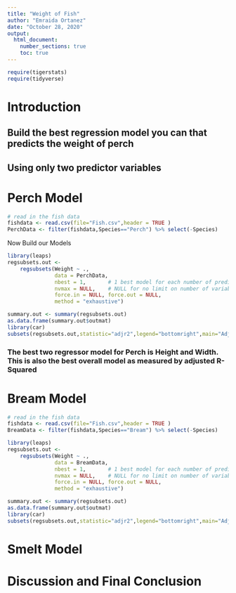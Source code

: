 ```yaml
---
title: "Weight of Fish"
author: "Emraida Ortanez"
date: "October 28, 2020"
output: 
  html_document:
    number_sections: true
    toc: true
---
```



```r
require(tigerstats)
require(tidyverse)
```

# Introduction

<!--In this section you explain what you are trying to show.  Where did the data come from?  What is the research or other question you are trying to answer?!-->

## Build the best regression model you can that predicts the weight of perch
## Using only two predictor variables  


# Perch Model

<!--Decide on your methods:  use "variable analysis" or other appropriate descriptors.  Make sure to choose at least one graphical method and at least one numerical method.!--> 

```r
# read in the fish data
fishdata <- read.csv(file="Fish.csv",header = TRUE )
PerchData <- filter(fishdata,Species=="Perch") %>% select(-Species)
```
Now Build our Models
```r
library(leaps)
regsubsets.out <-
    regsubsets(Weight ~ .,
               data = PerchData,
               nbest = 1,       # 1 best model for each number of predictors
               nvmax = NULL,    # NULL for no limit on number of variables
               force.in = NULL, force.out = NULL,
               method = "exhaustive")

summary.out <- summary(regsubsets.out)
as.data.frame(summary.out$outmat)
library(car)
subsets(regsubsets.out,statistic="adjr2",legend="bottomright",main="Adjusted R^2")
```
  
### The best two regressor model for Perch is Height and Width. This is also the best overall model as measured by adjusted R-Squared
  

# Bream Model 
<!--Divide this section into two sub-sections:  One for your descriptive  results and one for your inferential results.!-->
```r
# read in the fish data
fishdata <- read.csv(file="Fish.csv",header = TRUE )
BreamData <- filter(fishdata,Species=="Bream") %>% select(-Species)
```
```r
library(leaps)
regsubsets.out <-
    regsubsets(Weight ~ .,
               data = BreamData,
               nbest = 1,       # 1 best model for each number of predictors
               nvmax = NULL,    # NULL for no limit on number of variables
               force.in = NULL, force.out = NULL,
               method = "exhaustive")

summary.out <- summary(regsubsets.out)
as.data.frame(summary.out$outmat)
library(car)
subsets(regsubsets.out,statistic="adjr2",legend="bottomright",main="Adjusted R^2")
```
  

# Smelt Model

# Discussion and Final Conclusion

<!--Discussion and conclusion here.  If you found a relationship be sure to consider whether the relationship occurs because one of the variavbles causes the other, or whether they perhasps are related for some other reason.  Watch the chapter 6 videos from the GeorgeTown videos collection.!-->
